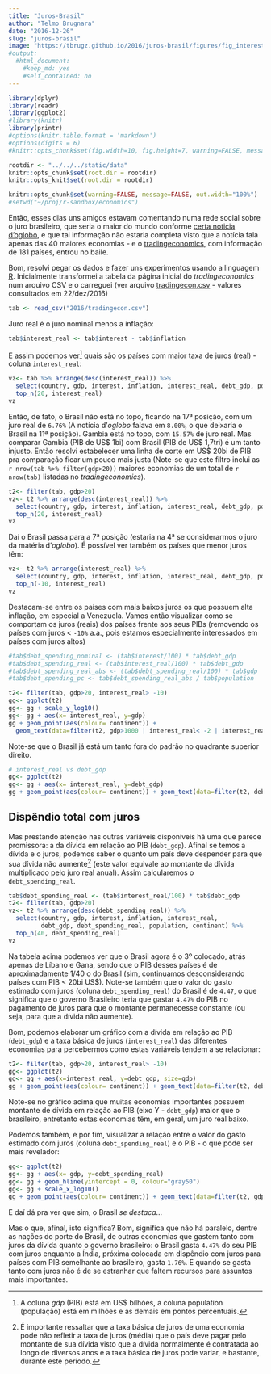 ```yaml
---
title: "Juros-Brasil"
author: "Telmo Brugnara"
date: "2016-12-26"
slug: "juros-brasil"
image: "https://tbrugz.github.io/2016/juros-brasil/figures/fig_interest_real-1.png"
#output: 
  #html_document: 
    #keep_md: yes
    #self_contained: no
---
```


```r
library(dplyr)
library(readr)
library(ggplot2)
#library(knitr)
library(printr)
#options(knitr.table.format = 'markdown')
#options(digits = 6)
#knitr::opts_chunk$set(fig.width=10, fig.height=7, warning=FALSE, message=FALSE)

rootdir <- "../../../static/data"
knitr::opts_chunk$set(root.dir = rootdir)
knitr::opts_knit$set(root.dir = rootdir)

knitr::opts_chunk$set(warning=FALSE, message=FALSE, out.width="100%")
#setwd("~/proj/r-sandbox/economics")
```

Então, esses dias uns amigos estavam comentando numa rede social sobre o juro brasileiro, que seria o maior do mundo conforme
[certa noticia d'oglobo](http://oglobo.globo.com/economia/brasil-tem-maior-taxa-de-juro-real-do-mundo-19754404),
e que tal informação não estaria completa visto que a notícia fala apenas das 40 maiores economias - e o [tradingeconomics](http://www.tradingeconomics.com/), com informação de 181 países, entrou no baile.

Bom, resolvi pegar os dados e fazer uns experimentos usando a linguagem [R](https://www.r-project.org/). Inicialmente transformei a tabela da página inicial do *tradingeconomics* num arquivo CSV e o carreguei (ver arquivo [tradingecon.csv](/data/2016/tradingecon.csv) - valores consultados em 22/dez/2016)

```r
tab <- read_csv("2016/tradingecon.csv")
```

Juro real é o juro nominal menos a inflação:

```r
tab$interest_real <- tab$interest - tab$inflation
```

E assim podemos ver[^col1] quais são os países com maior taxa de juros (real) - coluna `interest_real`:

[^col1]: A coluna *gdp* (PIB) está em US$ bilhões, a coluna population (população) está em milhões e as demais em pontos percentuais.

```r
vz<- tab %>% arrange(desc(interest_real)) %>%
  select(country, gdp, interest, inflation, interest_real, debt_gdp, population, continent) %>%
  top_n(20, interest_real)
vz
```

Então, de fato, o Brasil não está no topo, ficando na 17ª posição, com um juro real de `6.76%` (A notícia d'*oglobo* falava em `8.00%`, o que deixaria o Brasil na 11ª posição). Gambia está no topo, com `15.57%` de juro real. Mas comparar Gambia (PIB de US$ 1bi) com Brasil (PIB de US$ 1,7tri) é um tanto injusto. Então resolvi estabelecer uma linha de corte em US$ 20bi de PIB pra comparação ficar um pouco mais justa (Note-se que este filtro inclui as `r nrow(tab %>% filter(gdp>20))` maiores economias de um total de `r nrow(tab)` listadas no *tradingeconomics*).

```r
t2<- filter(tab, gdp>20)
vz<- t2 %>% arrange(desc(interest_real)) %>%
  select(country, gdp, interest, inflation, interest_real, debt_gdp, population, continent) %>%
  top_n(20, interest_real)
vz
```

Daí o Brasil passa para a 7ª posição (estaria na 4ª se considerarmos o juro da matéria d'*oglobo*). É possível ver também os países que menor juros têm:

```r
vz<- t2 %>% arrange(interest_real) %>%
  select(country, gdp, interest, inflation, interest_real, debt_gdp, population, continent) %>%
  top_n(-10, interest_real)
vz
```

Destacam-se entre os países com mais baixos juros os que possuem alta inflação, em especial a Venezuela.
Vamos então visualizar como se comportam os juros (reais) dos países
frente aos seus PIBs (removendo os países com juros < `-10%` a.a., pois estamos
especialmente interessados em países com juros altos)

```r
#tab$debt_spending_nominal <- (tab$interest/100) * tab$debt_gdp
#tab$debt_spending_real <- (tab$interest_real/100) * tab$debt_gdp
#tab$debt_spending_real_abs <- (tab$debt_spending_real/100) * tab$gdp
#tab$debt_spending_pc <- tab$debt_spending_real_abs / tab$population
```

```r
t2<- filter(tab, gdp>20, interest_real> -10)
gg<- ggplot(t2)
gg<- gg + scale_y_log10()
gg<- gg + aes(x= interest_real, y=gdp)
gg + geom_point(aes(colour= continent)) +
  geom_text(data=filter(t2, gdp>1000 | interest_real< -2 | interest_real> 6), aes(label=country), hjust=-0.1, vjust=-0.1, size=3)
```

Note-se que o Brasil já está um tanto fora do padrão no quadrante superior direito.

```r
# interest_real vs debt_gdp
gg<- ggplot(t2)
gg<- gg + aes(x= interest_real, y=debt_gdp)
gg + geom_point(aes(colour= continent)) + geom_text(data=filter(t2, debt_gdp>60 | interest_real< -4 | interest_real> 6), aes(label=country), hjust=-0.1, vjust=-0.1, size=3)
```


Dispêndio total com juros
-------------------------

Mas prestando atenção nas outras variáveis disponíveis há uma que parece promissora: a da dívida em relação ao PIB (`debt_gdp`).
Afinal se temos a dívida e o juros, podemos saber o quanto um país deve despender para que sua dívida não aumente[^div1] (este valor equivale ao montante da dívida multiplicado pelo juro real anual). Assim calcularemos o `debt_spending_real`.

[^div1]: É importante ressaltar que a taxa básica de juros de uma economia pode não refletir a taxa de juros (média) que o país deve pagar pelo montante de sua dívida visto que a dívida normalmente é contratada ao longo de diversos anos e a taxa básica de juros pode variar, e bastante, durante este período.

```r
tab$debt_spending_real <- (tab$interest_real/100) * tab$debt_gdp
t2<- filter(tab, gdp>20)
vz<- t2 %>% arrange(desc(debt_spending_real)) %>%
  select(country, gdp, interest, inflation, interest_real,
         debt_gdp, debt_spending_real, population, continent) %>%
  top_n(40, debt_spending_real)
vz
```

Na tabela acima podemos ver que o Brasil agora é o 3º colocado, atrás apenas de Líbano e Gana, sendo que o PIB desses países é de aproximadamente 1/40 o do Brasil (sim, continuamos desconsiderando países com PIB < 20bi US$). Note-se também que o valor do gasto estimado com juros (coluna `debt_spending_real`) do Brasil é de `4.47`, o que significa que o governo Brasileiro teria que gastar `4.47%` do PIB no pagamento de juros para que o montante permanecesse constante (ou seja, para que a dívida não aumente).

Bom, podemos elaborar um gráfico com a dívida em relação ao PIB (`debt_gdp`) e a taxa básica de juros (`interest_real`) das diferentes economias para percebermos como estas variáveis tendem a se relacionar:

```r
t2<- filter(tab, gdp>20, interest_real> -10)
gg<- ggplot(t2)
gg<- gg + aes(x=interest_real, y=debt_gdp, size=gdp)
gg + geom_point(aes(colour= continent)) + geom_text(data=filter(t2, debt_gdp>100 | interest_real< -4 | interest_real> 5), aes(x= interest_real, y=debt_gdp, label=country), hjust=-0.1, vjust=-0.1, size=3, angle=45)
```

<!--
Ou então entre o juro e o PIB:

```r
gg<- ggplot(t2)
gg<- gg + aes(x= gdp, y=debt_spending_real)
gg<- gg + geom_hline(yintercept = 0, colour="gray50")
gg + geom_point(aes(colour= continent)) + geom_text(data=filter(t2, gdp>1000 | debt_spending_real>4 | debt_spending_real< -2), aes(x=gdp, y=debt_spending_real, label=country), hjust=-0.1, vjust=-0.1, size=3, angle=45)
```
-->

Note-se no gráfico acima que muitas economias importantes possuem montante de dívida em relação ao PIB (eixo Y - `debt_gdp`) maior que o brasileiro, entretanto estas economias têm, em geral, um juro real baixo.

Podemos também, e por fim, visualizar a relação entre o valor do gasto estimado com juros (coluna `debt_spending_real`) e o PIB <!--(utilizando uma escala logaritmica para o PIB)--> - o que pode ser mais revelador:

```r
gg<- ggplot(t2)
gg<- gg + aes(x= gdp, y=debt_spending_real)
gg<- gg + geom_hline(yintercept = 0, colour="gray50")
gg<- gg + scale_x_log10()
gg + geom_point(aes(colour= continent)) + geom_text(data=filter(t2, gdp>1000 | debt_spending_real>4 | debt_spending_real< -2), aes(x=gdp, y=debt_spending_real, label=country), hjust=-0.1, vjust=-0.1, size=3, angle=45)
```

E daí dá pra ver que sim, o Brasil *se destaca*...

Mas o que, afinal, isto significa? Bom, significa que não há paralelo, dentre as nações do porte do Brasil, de outras economias que gastem tanto com juros da dívida quanto o governo brasileiro: o Brasil gasta `4.47%` do seu PIB com juros enquanto a Índia, próxima colocada em dispêndio com juros para países com PIB semelhante ao brasileiro, gasta `1.76%`. E quando se gasta tanto com juros não é de se estranhar que faltem recursos para assuntos mais importantes.


<!--

---


Anexo: Tabela Dispêndio Total
-----------------------------

```r
vz<- t2 %>% arrange(desc(debt_spending_real)) %>%
  select(country, gdp, interest, inflation, interest_real, debt_gdp, debt_spending_real, population, continent) %>%
  top_n(40, interest_real)
vz
```
-->
